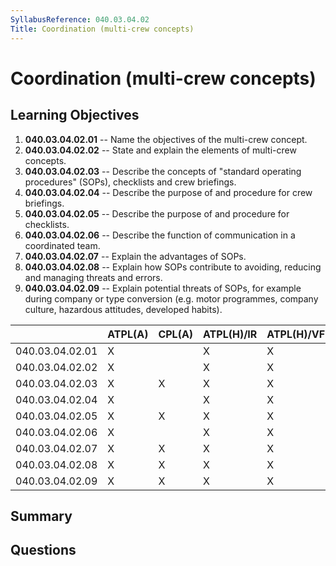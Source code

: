 ```yaml
---
SyllabusReference: 040.03.04.02
Title: Coordination (multi-crew concepts)
---
```


# Coordination (multi-crew concepts)

## Learning Objectives

1. **040.03.04.02.01** -- Name the objectives of the multi-crew concept.
2. **040.03.04.02.02** -- State and explain the elements of multi-crew concepts.
3. **040.03.04.02.03** -- Describe the concepts of "standard operating
   procedures" (SOPs), checklists and crew briefings.
4. **040.03.04.02.04** -- Describe the purpose of and procedure for crew
   briefings.
5. **040.03.04.02.05** -- Describe the purpose of and procedure for checklists.
6. **040.03.04.02.06** -- Describe the function of communication in a
   coordinated team.
7. **040.03.04.02.07** -- Explain the advantages of SOPs.
8. **040.03.04.02.08** -- Explain how SOPs contribute to avoiding, reducing and
   managing threats and errors.
9. **040.03.04.02.09** -- Explain potential threats of SOPs, for example during
   company or type conversion (e.g. motor programmes, company culture, hazardous
   attitudes, developed habits).

|                 | ATPL(A) | CPL(A) | ATPL(H)/IR | ATPL(H)/VFR | CPL(H) | IR  | CBIR(A) |
| --------------- | ------- | ------ | ---------- | ----------- | ------ | --- | ------- |
| 040.03.04.02.01 | X       |        | X          | X           |        |     |         |
| 040.03.04.02.02 | X       |        | X          | X           |        |     |         |
| 040.03.04.02.03 | X       | X      | X          | X           | X      |     |         |
| 040.03.04.02.04 | X       |        | X          | X           |        |     |         |
| 040.03.04.02.05 | X       | X      | X          | X           | X      |     |         |
| 040.03.04.02.06 | X       |        | X          | X           |        |     |         |
| 040.03.04.02.07 | X       | X      | X          | X           | X      |     |         |
| 040.03.04.02.08 | X       | X      | X          | X           | X      |     |         |
| 040.03.04.02.09 | X       | X      | X          | X           | X      |     |         |

## Summary

## Questions
